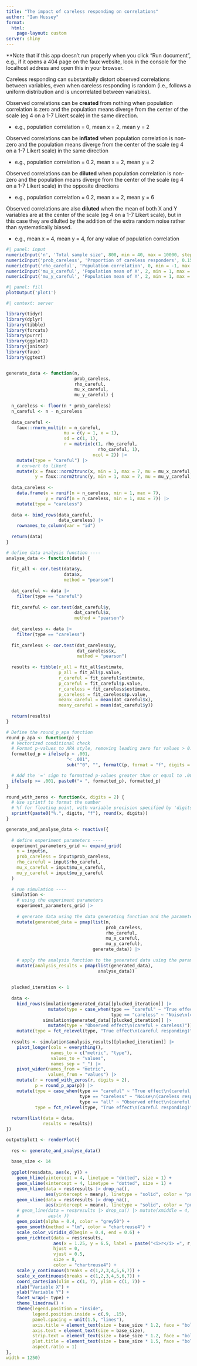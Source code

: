 ```yaml
---
title: "The impact of careless responding on correlations"
author: "Ian Hussey"
format: 
  html:
    page-layout: custom
server: shiny
---
```


**Note that if this app doesn't run properly when you click "Run document", e.g., if it opens a 404 page on the faux website, look in the console for the localhost address and open this in your browser. 


Careless responding can substantially distort observed correlations between variables, even when careless responding is random (i.e., follows a uniform distribution and is uncorrelated between variables). 

Observed correlations can be **created** from nothing when population correlation is zero and the population means diverge from the center of the scale (eg 4 on a 1-7 Likert scale) in the same direction.

- e.g., population correlation = 0, mean x = 2, mean y = 2

Observed correlations can be **inflated** when population correlation is non-zero and the population means diverge from the center of the scale (eg 4 on a 1-7 Likert scale) in the same direction

- e.g., population correlation = 0.2, mean x = 2, mean y = 2

Observed correlations can be **diluted** when population correlation is non-zero and the population means diverge from the center of the scale (eg 4 on a 1-7 Likert scale) in the opposite directions

- e.g., population correlation = 0.2, mean x = 2, mean y = 6

Observed correlations are also **diluted** when the mean of both X and Y variables are at the center of the scale (eg 4 on a 1-7 Likert scale), but in this case they are dilulted by the addition of the extra random noise rather than systematically biased.

- e.g., mean x = 4, mean y = 4, for any value of population correlation

```r
#| panel: input
numericInput('n', 'Total sample size', 800, min = 40, max = 10000, step = 50)
numericInput('prob_careless', 'Proportion of careless responders', 0.15, min = 0, max = .99, step = 0.05)
numericInput('rho_careful', 'Population correlation', 0, min = -1, max = 1, step = 0.1)
numericInput('mu_x_careful', 'Population mean of X', 2, min = 1, max = 7, step = 0.25)
numericInput('mu_y_careful', 'Population mean of Y', 2, min = 1, max = 7, step = 0.25)
```

```r
#| panel: fill
plotOutput('plot1')
```

```r
#| context: server

library(tidyr)
library(dplyr)
library(tibble)
library(forcats)
library(purrr) 
library(ggplot2)
library(janitor)
library(faux)
library(ggtext)


generate_data <- function(n,
                          prob_careless,
                          rho_careful,
                          mu_x_careful,
                          mu_y_careful) { 
  
  n_careless <- floor(n * prob_careless)
  n_careful <- n - n_careless
  
  data_careful <- 
    faux::rnorm_multi(n = n_careful, 
                      mu = c(y = 1, x = 1), 
                      sd = c(1, 1), 
                      r = matrix(c(1, rho_careful, 
                                   rho_careful, 1), 
                                 ncol = 2)) |>
    mutate(type = "careful") |>
    # convert to likert
    mutate(x = faux::norm2trunc(x, min = 1, max = 7, mu = mu_x_careful, sd = 1),
           y = faux::norm2trunc(y, min = 1, max = 7, mu = mu_y_careful, sd = 1))
  
  data_careless <-
    data.frame(x = runif(n = n_careless, min = 1, max = 7),
               y = runif(n = n_careless, min = 1, max = 7)) |>
    mutate(type = "careless") 
  
  data <- bind_rows(data_careful,
                    data_careless) |>
    rownames_to_column(var = "id")
  
  return(data)
}

# define data analysis function ----
analyse_data <- function(data) {
  
  fit_all <- cor.test(data$y,
                      data$x, 
                      method = "pearson")
  
  dat_careful <- data |>
    filter(type == "careful")
  
  fit_careful <- cor.test(dat_careful$y,
                          dat_careful$x, 
                          method = "pearson")
  
  dat_careless <- data |>
    filter(type == "careless")
  
  fit_careless <- cor.test(dat_careless$y,
                           dat_careless$x, 
                           method = "pearson")
  
  results <- tibble(r_all = fit_all$estimate,
                    p_all = fit_all$p.value,
                    r_careful = fit_careful$estimate,
                    p_careful = fit_careful$p.value,
                    r_careless = fit_careless$estimate,
                    p_careless = fit_careless$p.value,
                    meanx_careful = mean(dat_careful$x),
                    meany_careful = mean(dat_careful$y))
  
  return(results)
}

# Define the round_p_apa function
round_p_apa <- function(p) {
  # Vectorized conditional check
  # Format p-values to APA style, removing leading zero for values > 0.001 and keeping trailing zeros
  formatted_p = ifelse(p < .001, 
                       "< .001", 
                       sub("^0", "", formatC(p, format = "f", digits = 3)))

  # Add the '=' sign to formatted p-values greater than or equal to .001
  ifelse(p >= .001, paste0("= ", formatted_p), formatted_p)
}

round_with_zeros <- function(x, digits = 2) {
  # Use sprintf to format the number
  # %f for floating point, with variable precision specified by 'digits'
  sprintf(paste0("%.", digits, "f"), round(x, digits))
}

generate_and_analyse_data <- reactive({
  
  # define experiment parameters ----
  experiment_parameters_grid <- expand_grid(
    n = input$n, 
    prob_careless = input$prob_careless,
    rho_careful = input$rho_careful, 
    mu_x_careful = input$mu_x_careful, 
    mu_y_careful = input$mu_y_careful  
  )
  
  # run simulation ----
  simulation <- 
    # using the experiment parameters
    experiment_parameters_grid |>
    
    # generate data using the data generating function and the parameters relevant to data generation
    mutate(generated_data = pmap(list(n,
                                      prob_careless,
                                      rho_careful,
                                      mu_x_careful,
                                      mu_y_careful),
                                 generate_data)) |>
    
    # apply the analysis function to the generated data using the parameters relevant to analysis
    mutate(analysis_results = pmap(list(generated_data),
                                   analyse_data))
  
  
  plucked_iteration <- 1
  
  data <- 
    bind_rows(simulation$generated_data[[plucked_iteration]] |>
                mutate(type = case_when(type == "careful" ~ "True effect\n(careful responding)",
                                        type == "careless" ~ "Noise\n(careless responding)")),
              simulation$generated_data[[plucked_iteration]] |>
                mutate(type = "Observed effect\n(careful + careless)")) |>
    mutate(type = fct_relevel(type, "True effect\n(careful responding)", "Noise\n(careless responding)", "Observed effect\n(careful + careless)"))
  
  results <- simulation$analysis_results[[plucked_iteration]] |>
    pivot_longer(cols = everything(),
                 names_to = c("metric", "type"),
                 values_to = "values",
                 names_sep = "_") |>
    pivot_wider(names_from = "metric",
                values_from = "values") |>
    mutate(r = round_with_zeros(r, digits = 2),
           p = round_p_apa(p)) |>
    mutate(type = case_when(type == "careful" ~ "True effect\n(careful responding)",
                            type == "careless" ~ "Noise\n(careless responding)",
                            type == "all" ~ "Observed effect\n(careful + careless)"),
           type = fct_relevel(type, "True effect\n(careful responding)", "Noise\n(careless responding)", "Observed effect\n(careful + careless)"))
  
  return(list(data = data,
              results = results))
})

output$plot1 <- renderPlot({
  
  res <- generate_and_analyse_data()
  
  base_size <- 14
  
  ggplot(res$data, aes(x, y)) +
    geom_hline(yintercept = 4, linetype = "dotted", size = 1) +
    geom_vline(xintercept = 4, linetype = "dotted", size = 1) +
    geom_hline(data = res$results |> drop_na(), 
               aes(yintercept = meany), linetype = "solid", color = "purple", size = 1) +
    geom_vline(data = res$results |> drop_na(), 
               aes(xintercept = meanx), linetype = "solid", color = "purple", size = 1) +
    # geom_line(data = res$results |> drop_na() |> mutate(xmiddle = 4, ymiddle = 4), 
    #           aes(x ))
    geom_point(alpha = 0.4, color = "grey50") +
    geom_smooth(method = "lm", color = "chartreuse4") +
    scale_color_viridis_d(begin = 0.4, end = 0.6) +
    geom_richtext(data = res$results, 
                  aes(x = 1.25, y = 6.5, label = paste("<i>r</i> =", r, ", <i>p</i>", p)), 
                  hjust = 0, 
                  vjust = 0.5, 
                  size = 8, 
                  color = "chartreuse4") +
    scale_y_continuous(breaks = c(1,2,3,4,5,6,7)) +
    scale_x_continuous(breaks = c(1,2,3,4,5,6,7)) +
    coord_cartesian(xlim = c(1, 7), ylim = c(1, 7)) +
    xlab("Variable X") +
    ylab("Variable Y") +
    facet_wrap(~ type) +
    theme_linedraw() +
    theme(legend.position = "inside", 
          legend.position.inside = c(.9, .15),
          panel.spacing = unit(1.5, "lines"),
          axis.title = element_text(size = base_size * 1.2, face = "bold"),
          axis.text = element_text(size = base_size),
          strip.text = element_text(size = base_size * 1.2, face = "bold"),
          plot.title = element_text(size = base_size * 1.5, face = "bold", hjust = 0.5),
          aspect.ratio = 1)
},
width = 1250)

```
